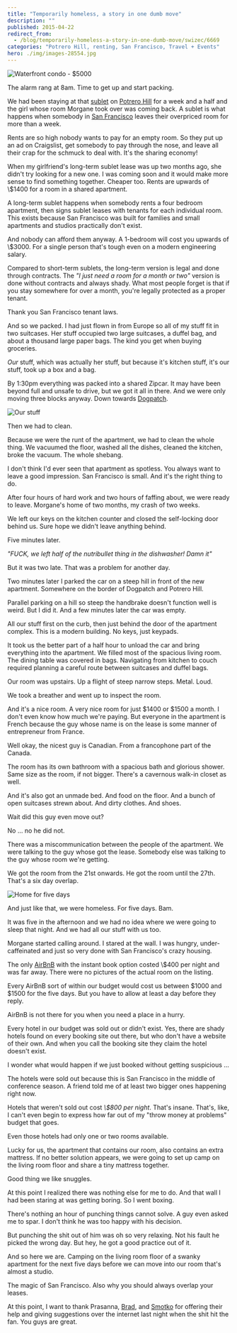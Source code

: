 ```yaml
---
title: "Temporarily homeless, a story in one dumb move"
description: ""
published: 2015-04-22
redirect_from:
  - /blog/temporarily-homeless-a-story-in-one-dumb-move/swizec/6669
categories: "Potrero Hill, renting, San Francisco, Travel + Events"
hero: ./img/images-28554.jpg
---
```


![Waterfront condo - $5000](./img/images-28554.jpg "Waterfront condo - $5000")

The alarm rang at 8am. Time to get up and start packing.

We had been staying at that [sublet](http://en.wikipedia.org/wiki/Lease "Lease") on [Potrero Hill](<http://maps.google.com/maps?ll=37.75716,-122.39986&spn=0.1,0.1&q=37.75716,-122.39986 (Potrero%20Hill%2C%20San%20Francisco)&t=h> "Potrero Hill, San Francisco") for a week and a half and the girl whose room Morgane took over was coming back. A sublet is what happens when somebody in [San Francisco](<http://maps.google.com/maps?ll=37.7833333333,-122.416666667&spn=0.1,0.1&q=37.7833333333,-122.416666667 (San%20Francisco)&t=h> "San Francisco") leaves their overpriced room for more than a week.

Rents are so high nobody wants to pay for an empty room. So they put up an ad on Craigslist, get somebody to pay through the nose, and leave all their crap for the schmuck to deal with. It's the sharing economy!

When my girlfriend's long-term sublet lease was up two months ago, she didn't try looking for a new one. I was coming soon and it would make more sense to find something together. Cheaper too. Rents are upwards of \\\$1400 for a room in a shared apartment.

A long-term sublet happens when somebody rents a four bedroom apartment, then signs sublet leases with tenants for each individual room. This exists because San Francisco was built for families and small apartments and studios practically don't exist.

And nobody can afford them anyway. A 1-bedroom will cost you upwards of \\\$3000. For a single person that's tough even on a modern engineering salary.

Compared to short-term sublets, the long-term version is legal and done through contracts. The _"I just need a room for a month or two"_ version is done without contracts and always shady. What most people forget is that if you stay somewhere for over a month, you're legally protected as a proper tenant.

Thank you San Francisco tenant laws.

And so we packed. I had just flown in from Europe so all of my stuff fit in two suitcases. Her stuff occupied two large suitcases, a duffel bag, and about a thousand large paper bags. The kind you get when buying groceries.

_Our_ stuff, which was actually her stuff, but because it's kitchen stuff, it's our stuff, took up a box and a bag.

By 1:30pm everything was packed into a shared Zipcar. It may have been beyond full and unsafe to drive, but we got it all in there. And we were only moving three blocks anyway. Down towards [Dogpatch](http://en.wikipedia.org/wiki/Dogpatch "Dogpatch").

![Our stuff](./img/images-28555.png "Our stuff")

Then we had to clean.

Because we were the runt of the apartment, we had to clean the whole thing. We vacuumed the floor, washed all the dishes, cleaned the kitchen, broke the vacuum. The whole shebang.

I don't think I'd ever seen that apartment as spotless. You always want to leave a good impression. San Francisco is small. And it's the right thing to do.

After four hours of hard work and two hours of faffing about, we were ready to leave. Morgane's home of two months, my crash of two weeks.

We left our keys on the kitchen counter and closed the self-locking door behind us. Sure hope we didn't leave anything behind.

Five minutes later.

_"FUCK, we left half of the nutribullet thing in the dishwasher! Damn it"_

But it was two late. That was a problem for another day.

Two minutes later I parked the car on a steep hill in front of the new apartment. Somewhere on the border of Dogpatch and Potrero Hill.

Parallel parking on a hill so steep the handbrake doesn't function well is weird. But I did it. And a few minutes later the car was empty.

All our stuff first on the curb, then just behind the door of the apartment complex. This is a modern building. No keys, just keypads.

It took us the better part of a half hour to unload the car and bring everything into the apartment. We filled most of the spacious living room. The dining table was covered in bags. Navigating from kitchen to couch required planning a careful route between suitcases and duffel bags.

Our room was upstairs. Up a flight of steep narrow steps. Metal. Loud.

We took a breather and went up to inspect the room.

And it's a nice room. A very nice room for just $1400 or $1500 a month. I don't even know how much we're paying. But everyone in the apartment is French because the guy whose name is on the lease is some manner of entrepreneur from France.

Well okay, the nicest guy is Canadian. From a francophone part of the Canada.

The room has its own bathroom with a spacious bath and glorious shower. Same size as the room, if not bigger. There's a cavernous walk-in closet as well.

And it's also got an unmade bed. And food on the floor. And a bunch of open suitcases strewn about. And dirty clothes. And shoes.

Wait did this guy even move out?

No ... no he did not.

There was a miscommunication between the people of the apartment. We were talking to the guy whose got the lease. Somebody else was talking to the guy whose room we're getting.

We got the room from the 21st onwards. He got the room until the 27th. That's a six day overlap.

![Home for five days](./img/images-28556.jpg "Home for five days")

And just like that, we were homeless. For five days. Bam.

It was five in the afternoon and we had no idea where we were going to sleep that night. And we had all our stuff with us too.

Morgane started calling around. I stared at the wall. I was hungry, under-caffeinated and just so very done with San Francisco's crazy housing.

The only [AirBnB](http://www.airbnb.com/ "Airbnb") with the instant book option costed \\\$400 per night and was far away. There were no pictures of the actual room on the listing.

Every AirBnB sort of within our budget would cost us between $1000 and $1500 for the five days. But you have to allow at least a day before they reply.

AirBnB is not there for you when you need a place in a hurry.

Every hotel in our budget was sold out or didn't exist. Yes, there are shady hotels found on every booking site out there, but who don't have a website of their own. And when you call the booking site they claim the hotel doesn't exist.

I wonder what would happen if we just booked without getting suspicious ...

The hotels were sold out because this is San Francisco in the middle of conference season. A friend told me of at least two bigger ones happening right now.

Hotels that weren't sold out cost _\\\$800 per night_. That's insane. That's, like, I can't even begin to express how far out of my "throw money at problems" budget that goes.

Even those hotels had only one or two rooms available.

Lucky for us, the apartment that contains our room, also contains an extra mattress. If no better solution appears, we were going to set up camp on the living room floor and share a tiny mattress together.

Good thing we like snuggles.

At this point I realized there was nothing else for me to do. And that wall I had been staring at was getting boring. So I went boxing.

There's nothing an hour of punching things cannot solve. A guy even asked me to spar. I don't think he was too happy with his decision.

But punching the shit out of him was oh so very relaxing. Not his fault he picked the wrong day. But hey, he got a good practice out of it.

And so here we are. Camping on the living room floor of a swanky apartment for the next five days before we can move into our room that's almost a studio.

The magic of San Francisco. Also why you should always overlap your leases.

At this point, I want to thank Prasanna, [Brad](https://twitter.com/air_hadoken), and [Smotko](https://twitter.com/Smotko) for offering their help and giving suggestions over the internet last night when the shit hit the fan. You guys are great.
